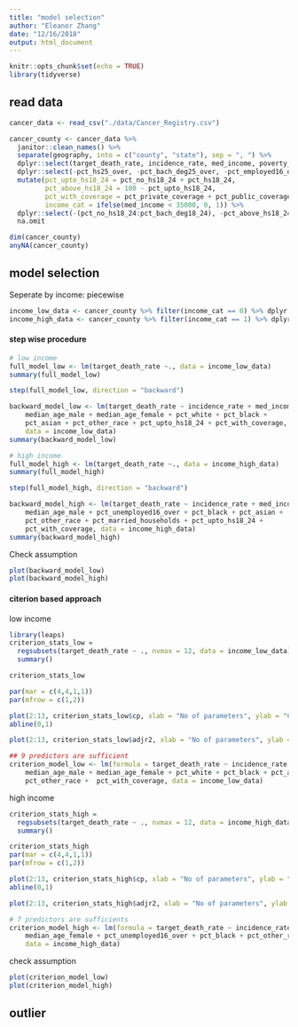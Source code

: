```yaml
---
title: "model selection"
author: "Eleanor Zhang"
date: "12/16/2018"
output: html_document
---
```


```r
knitr::opts_chunk$set(echo = TRUE)
library(tidyverse)
```

## read data

```r
cancer_data <- read_csv("./data/Cancer_Registry.csv")

cancer_county <- cancer_data %>% 
  janitor::clean_names() %>% 
  separate(geography, into = c("county", "state"), sep = ", ") %>% 
  dplyr::select(target_death_rate, incidence_rate, med_income, poverty_percent, median_age:median_age_female, avg_household_size:pct_married_households) %>% 
  dplyr::select(-pct_hs25_over, -pct_bach_deg25_over, -pct_employed16_over, -percent_married) %>% 
  mutate(pct_upto_hs18_24 = pct_no_hs18_24 + pct_hs18_24,
         pct_above_hs18_24 = 100 - pct_upto_hs18_24,
         pct_with_coverage = pct_private_coverage + pct_public_coverage_alone,
         income_cat = ifelse(med_income < 35000, 0, 1)) %>% 
  dplyr::select(-(pct_no_hs18_24:pct_bach_deg18_24), -pct_above_hs18_24, -(pct_private_coverage:pct_public_coverage_alone)) %>% 
  na.omit

dim(cancer_county)
anyNA(cancer_county)
```

## model selection

Seperate by income: piecewise 

```r
income_low_data <- cancer_county %>% filter(income_cat == 0) %>% dplyr::select(-income_cat)
income_high_data <- cancer_county %>% filter(income_cat == 1) %>% dplyr::select(-income_cat)
```

#### step wise procedure

```r
# low income
full_model_low <- lm(target_death_rate ~., data = income_low_data)
summary(full_model_low)

step(full_model_low, direction = "backward")

backward_model_low <- lm(target_death_rate ~ incidence_rate + med_income + 
    median_age_male + median_age_female + pct_white + pct_black + 
    pct_asian + pct_other_race + pct_upto_hs18_24 + pct_with_coverage, 
    data = income_low_data)
summary(backward_model_low)

# high income
full_model_high <- lm(target_death_rate ~., data = income_high_data)
summary(full_model_high)

step(full_model_high, direction = "backward")

backward_model_high <- lm(target_death_rate ~ incidence_rate + med_income + 
    median_age_male + pct_unemployed16_over + pct_black + pct_asian + 
    pct_other_race + pct_married_households + pct_upto_hs18_24 + 
    pct_with_coverage, data = income_high_data)
summary(backward_model_high)
```

Check assumption

```r
plot(backward_model_low)
plot(backward_model_high)
```

#### citerion based approach

low income
```r
library(leaps)
criterion_stats_low =
  regsubsets(target_death_rate ~ ., nvmax = 12, data = income_low_data) %>% 
  summary()

criterion_stats_low

par(mar = c(4,4,1,1))
par(mfrow = c(1,2))

plot(2:13, criterion_stats_low$cp, xlab = "No of parameters", ylab = "Cp Statistic")
abline(0,1)

plot(2:13, criterion_stats_low$adjr2, xlab = "No of parameters", ylab = "Adj R2")

## 9 predictors are sufficient
criterion_model_low <- lm(formula = target_death_rate ~ incidence_rate + poverty_percent + 
    median_age_male + median_age_female + pct_white + pct_black + pct_asian + 
    pct_other_race +  pct_with_coverage, data = income_low_data)
```

high income

```r
criterion_stats_high =
  regsubsets(target_death_rate ~ ., nvmax = 12, data = income_high_data) %>% 
  summary()

criterion_stats_high
par(mar = c(4,4,1,1))
par(mfrow = c(1,2))

plot(2:13, criterion_stats_high$cp, xlab = "No of parameters", ylab = "Cp Statistic")
abline(0,1)

plot(2:13, criterion_stats_high$adjr2, xlab = "No of parameters", ylab = "Adj R2")

# 7 predictors are sufficients
criterion_model_high <- lm(formula = target_death_rate ~ incidence_rate + poverty_percent + 
    median_age_female + pct_unemployed16_over + pct_black + pct_other_race + pct_upto_hs18_24, 
    data = income_high_data)
```

check assumption

```r
plot(criterion_model_low)
plot(criterion_model_high)
```

## outlier



